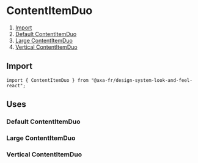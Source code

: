 
<Meta of={ContentItemDuoStories} name="ContentItemDuo" />

# ContentItemDuo

1. [Import](#import)
2. [Default ContentItemDuo](#default-contentitemduo)
3. [Large ContentItemDuo](#large-contentitemduo)
4. [Vertical ContentItemDuo](#vertical-contentitemduo)

## Import

```tsx
import { ContentItemDuo } from "@axa-fr/design-system-look-and-feel-react";
```

## Uses

### Default ContentItemDuo

<Canvas of={ContentItemDuoStories.ContentDuoItemDefault} />

<Controls of={ContentItemDuoStories.ContentDuoItemDefault} />

### Large ContentItemDuo

<Canvas of={ContentItemDuoStories.ContentDuoItemLarge} />

<Controls of={ContentItemDuoStories.ContentDuoItemLarge} />

### Vertical ContentItemDuo

<Canvas of={ContentItemDuoStories.ContentDuoItemVertical} />

<Controls of={ContentItemDuoStories.ContentDuoItemVertical} />
